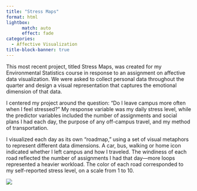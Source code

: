 ```yaml
---
title: "Stress Maps"
format: html
lightbox:
      match: auto
      effect: fade
categories:
  - Affective Visualization
title-block-banner: true
---
```


This most recent project, titled Stress Maps, was created for my Environmental Statistics course in response to an assignment on affective data visualization. We were asked to collect personal data throughout the quarter and design a visual representation that captures the emotional dimension of that data.

I centered my project around the question: “Do I leave campus more often when I feel stressed?” My response variable was my daily stress level, while the predictor variables included the number of assignments and social plans I had each day, the purpose of any off-campus travel, and my method of transportation.

I visualized each day as its own “roadmap,” using a set of visual metaphors to represent different data dimensions. A car, bus, walking or home icon indicated whether I left campus and how I traveled. The windiness of each road reflected the number of assignments I had that day—more loops represented a heavier workload. The color of each road corresponded to my self-reported stress level, on a scale from 1 to 10.


![](media/Stressmaps.jpg){.lightbox style="display: block; margin: auto;"}
